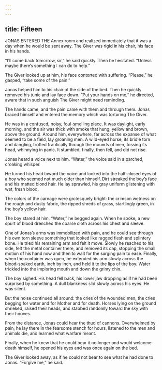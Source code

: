 ```yaml
---
---
---
```

title: Fifteen
---

JONAS ENTERED THE Annex room and realized immediately that it was a day when he would be sent away. The Giver was rigid in his chair, his face in his hands.

“I’ll come back tomorrow, sir,” he said quickly. Then he hesitated. “Unless maybe there’s something I can do to help.”

The Giver looked up at him, his face contorted with suffering. “Please,” he gasped, “take some of the pain.”

Jonas helped him to his chair at the side of the bed. Then he quickly removed his tunic and lay face down. “Put your hands on me,” he directed, aware that in such anguish The Giver might need reminding.

The hands came, and the pain came with them and through them. Jonas braced himself and entered the memory which was torturing The Giver.

He was in a confused, noisy, foul-smelling place. It was daylight, early morning, and the air was thick with smoke that hung, yellow and brown, above the ground. Around him, everywhere, far across the expanse of what seemed to be a field, lay groaning men. A wild-eyed horse, its bridle torn and dangling, trotted frantically through the mounds of men, tossing its head, whinnying in panic. It stumbled, finally, then fell, and did not rise.

Jonas heard a voice next to him. “Water,” the voice said in a parched, croaking whisper.

He turned his head toward the voice and looked into the half-closed eyes of a boy who seemed not much older than himself. Dirt streaked the boy’s face and his matted blond hair. He lay sprawled, his gray uniform glistening with wet, fresh blood.

The colors of the carnage were grotesquely bright: the crimson wetness on the rough and dusty fabric, the ripped shreds of grass, startlingly green, in the boy’s yellow hair.

The boy stared at him. “Water,” he begged again. When he spoke, a new spurt of blood drenched the coarse cloth across his chest and sleeve.

One of Jonas’s arms was immobilized with pain, and he could see through his own torn sleeve something that looked like ragged flesh and splintery bone. He tried his remaining arm and felt it move. Slowly he reached to his side, felt the metal container there, and removed its cap, stopping the small motion of his hand now and then to wait for the surging pain to ease. Finally, when the container was open, he extended his arm slowly across the blood-soaked earth, inch by inch, and held it to the lips of the boy. Water trickled into the imploring mouth and down the grimy chin.

The boy sighed. His head fell back, his lower jaw dropping as if he had been surprised by something. A dull blankness slid slowly across his eyes. He was silent.

But the noise continued all around: the cries of the wounded men, the cries begging for water and for Mother and for death. Horses lying on the ground shrieked, raised their heads, and stabbed randomly toward the sky with their hooves.

From the distance, Jonas could hear the thud of cannons. Overwhelmed by pain, he lay there in the fearsome stench for hours, listened to the men and animals die, and learned what warfare meant.

Finally, when he knew that he could bear it no longer and would welcome death himself, he opened his eyes and was once again on the bed.

The Giver looked away, as if he could not bear to see what he had done to Jonas. “Forgive me,” he said.